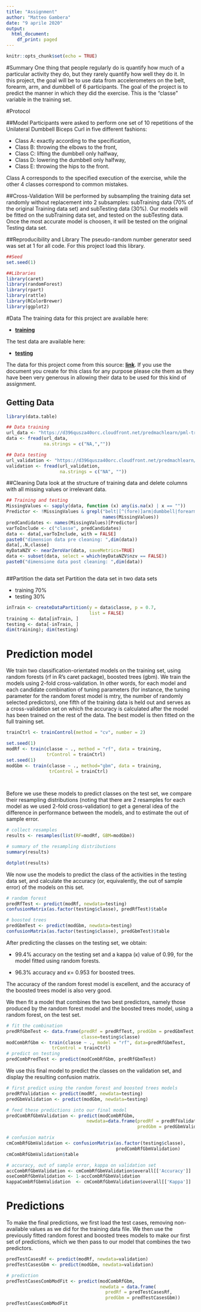 ```yaml
---
title: "Assignment"
author: "Matteo Gambera"
date: "9 aprile 2020"
output:
  html_document:
    df_print: paged
---
```


```r
knitr::opts_chunk$set(echo = TRUE)
```

#Summary
One thing that people regularly do is quantify how much of a particular activity they do, but they rarely quantify how well they do it. In this project, the goal will be to use data from accelerometers on the belt, forearm, arm, and dumbbell of 6 participants.
The goal of the project is to predict the manner in which they did the exercise. This is the "classe" variable in the training set.

#Protocol

##Model
Participants were asked to perform one set of 10 repetitions of the Unilateral Dumbbell Biceps Curl in five different fashions:

* Class A: exactly according to the specification,
* Class B: throwing the elbows to the front,
* Class C: lifting the dumbbell only halfway,
* Class D: lowering the dumbbell only halfway,
* Class E: throwing the hips to the front.

Class A corresponds to the specified execution of the exercise, while the other 4 classes correspond to common mistakes.

##Cross-Validation
Will be performed by subsampling the training data set randomly without replacement into 2 subsamples: subTraining data (70% of the original Training data set) and subTesting data (30%). Our models will be fitted on the subTraining data set, and tested on the subTesting data. Once the most accurate model is choosen, it will be tested on the original Testing data set.

##Reproducibility and Library
The pseudo-random number generator seed was set at 1 for all code.
For this project load this library.
```r
##Seed
set.seed(1)

##Libraries
library(caret)
library(randomForest)
library(rpart)
library(rattle)
library(RColorBrewer)
library(ggplot2)
```

#Data
The training data for this project are available here:

* **[training](https://d396qusza40orc.cloudfront.net/predmachlearn/pml-training.csv)**

The test data are available here:

* **[testing](https://d396qusza40orc.cloudfront.net/predmachlearn/pml-testing.csv)**

The data for this project come from this source: **[link](http://web.archive.org/web/20161224072740/http:/groupware.les.inf.puc-rio.br/har)**. If you use the document you create for this class for any purpose please cite them as they have been very generous in allowing their data to be used for this kind of assignment.

## Getting Data
```r
library(data.table)

## Data training
url_data <- "https://d396qusza40orc.cloudfront.net/predmachlearn/pml-training.csv"
data <- fread(url_data,
              na.strings = c("NA,",""))

## Data testing
url_validation <- "https://d396qusza40orc.cloudfront.net/predmachlearn/pml-testing.csv"
validation <- fread(url_validation, 
                    na.strings = c("NA", ""))
```
##Cleaning Data
look at the structure of training data and delete columns with all missing values or irrelevant data.
```r
## Training and testing
MissingValues <- sapply(data, function (x) any(is.na(x) | x == ""))
Predictor <- !MissingValues & grepl("belt|[^(fore)]arm|dumbbell|forearm",
                                    names(MissingValues))
predCandidates <- names(MissingValues)[Predictor]
varToInclude <- c("classe", predCandidates)
data <- data[,varToInclude, with = FALSE]
paste0("dimension data pre cleaning: ",dim(data))
data[,.N,classe]
myDataNZV <- nearZeroVar(data, saveMetrics=TRUE)
data <- subset(data, select = which(myDataNZV$nzv == FALSE))
paste0("dimensione data post cleaning: ",dim(data))



```


##Partition the data set
Partition the data set in two data sets

* training 70%
* testing 30%

```r
inTrain <- createDataPartition(y = data$classe, p = 0.7, 
                               list = FALSE)
training <- data[inTrain, ]
testing <- data[-inTrain, ]
dim(training); dim(testing)
```


# Prediction model
We train two classification-orientated models on the training set, using random forests (rf in R’s caret package), boosted trees (gbm).
We train the models using 2-fold cross-validation. In other words, for each model and each candidate combination of tuning parameters (for instance, the tuning parameter for the random forest model is mtry, the number of randomly selected predictors), one fifth of the training data is held out and serves as a cross-validation set on which the accuracy is calculated after the model has been trained on the rest of the data. The best model is then fitted on the full training set.
```r
trainCtrl <- trainControl(method = "cv", number = 2)

set.seed(1)
modRf <- train(classe ~ ., method = "rf", data = training,
               trControl = trainCtrl)
set.seed(1)
modGbm <- train(classe ~ ., method="gbm", data = training,
                trControl = trainCtrl)

                
```
Before we use these models to predict classes on the test set, we compare their resampling distributions (noting that there are 2 resamples for each model as we used 2-fold cross-validation) to get a general idea of the difference in performance between the models, and to estimate the out of sample error.
```r
# collect resamples
results <- resamples(list(RF=modRf, GBM=modGbm))

# summary of the resampling distributions
summary(results)
```
```r
dotplot(results)
```
We now use the models to predict the class of the activities in the testing data set, and calculate the accuracy (or, equivalently, the out of sample error) of the models on this set.
```r
# random forest
predRfTest <- predict(modRf, newdata=testing)
confusionMatrix(as.factor(testing$classe), predRfTest)$table

# boosted trees
predGbmTest <- predict(modGbm, newdata=testing)
confusionMatrix(as.factor(testing$classe), predGbmTest)$table


```
After predicting the classes on the testing set, we obtain:

* 99.4% accuracy on the testing set and a kappa (κ) value of 0.99, for the model fitted using random forests.

* 96.3% accuracy  and κ= 0.953 for boosted trees.

The accuracy of the random forest model is excellent, and the accuracy of the boosted trees model is also very good. 

We then fit a model that combines the two best predictors, namely those produced by the random forest model and the boosted trees model, using a random forest, on the test set.
```r
# fit the combination
predRfGbmTest <- data.frame(predRf = predRfTest, predGbm = predGbmTest,
                            classe=testing$classe)
modCombRfGbm <- train(classe ~ ., model = "rf", data=predRfGbmTest, 
                 trControl = trainCtrl)
# predict on testing
predCombPredTest <- predict(modCombRfGbm, predRfGbmTest)
```
We use this final model to predict the classes on the validation set, and display the resulting confusion matrix.
```r

# first predict using the random forest and boosted trees models
predRfValidation <- predict(modRf, newdata=testing)
predGbmValidation <- predict(modGbm, newdata=testing)

# feed these predictions into our final model
predCombRfGbmValidation <- predict(modCombRfGbm, 
                              newdata=data.frame(predRf = predRfValidation, 
                                                 predGbm = predGbmValidation))

# confusion matrix
cmCombRfGbmValidation <- confusionMatrix(as.factor(testing$classe), 
                                         predCombRfGbmValidation)
cmCombRfGbmValidation$table
```
```r
# accuracy, out of sample error, kappa on validation set
accCombRfGbmValidation <- cmCombRfGbmValidation$overall[['Accuracy']]
oseCombRfGbmValidation <- 1-accCombRfGbmValidation
kappaCombRfGbmValidation  <- cmCombRfGbmValidation$overall[['Kappa']]
```
# Predictions
To make the final predictions, we first load the test cases, removing non-available values as we did for the training data file. We then use the previously fitted random forest and boosted trees models to make our first set of predictions, which we then pass to our model that combines the two predictors.
```r

predTestCasesRf <- predict(modRf, newdata=validation)
predTestCasesGbm <- predict(modGbm, newdata=validation)

# prediction
predTestCasesCombModFit <- predict(modCombRfGbm, 
                                   newdata = data.frame(
                                     predRf = predTestCasesRf, 
                                     predGbm = predTestCasesGbm))
predTestCasesCombModFit
```

